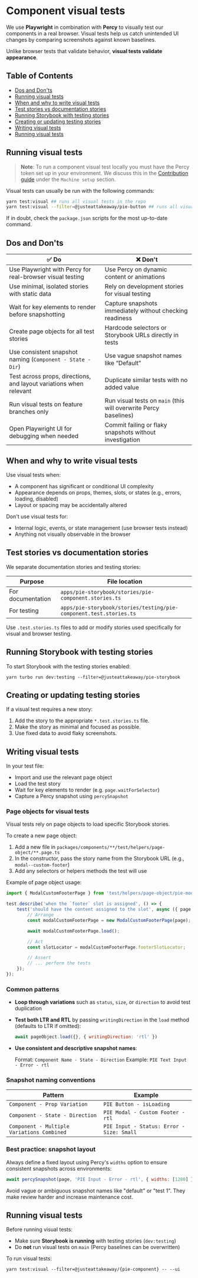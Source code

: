 
<Meta title="Contribution/Testing/Visual tests" />

# Component visual tests

We use **Playwright** in combination with **Percy** to visually test our components in a real browser. Visual tests help us catch unintended UI changes by comparing screenshots against known baselines.

Unlike browser tests that validate behavior, **visual tests validate appearance**.

## Table of Contents

- [Dos and Don'ts](#dos-and-donts)
- [Running visual tests](#running-visual-tests)
- [When and why to write visual tests](#when-and-why-to-write-visual-tests)
- [Test stories vs documentation stories](#test-stories-vs-documentation-stories)
- [Running Storybook with testing stories](#running-storybook-with-testing-stories)
- [Creating or updating testing stories](#creating-or-updating-testing-stories)
- [Writing visual tests](#writing-visual-tests)
- [Running visual tests](#running-visual-tests)

## Running visual tests

> **Note**: To run a component visual test locally you must have the Percy token set up in your environment. We discuss this in the [Contribution guide](?path=/docs/contribution-overview--docs) under the `Machine setup` section.

Visual tests can usually be run with the following commands:

```bash
yarn test:visual ## runs all visual tests in the repo
yarn test:visual --filter=@justeattakeaway/pie-button ## runs all visual tests for the pie-button component
```

If in doubt, check the `package.json` scripts for the most up-to-date command.

## Dos and Don'ts

| ✅ Do                                                                 | ❌ Don't                                                                 |
|----------------------------------------------------------------------|-------------------------------------------------------------------------|
| Use Playwright with Percy for real-browser visual testing            | Use Percy on dynamic content or animations                             |
| Use minimal, isolated stories with static data                       | Rely on development stories for visual testing                         |
| Wait for key elements to render before snapshotting                 | Capture snapshots immediately without checking readiness               |
| Create page objects for all test stories                            | Hardcode selectors or Storybook URLs directly in tests                 |
| Use consistent snapshot naming (`Component - State - Dir`)          | Use vague snapshot names like “Default”                                |
| Test across props, directions, and layout variations when relevant   | Duplicate similar tests with no added value                            |
| Run visual tests on feature branches only                           | Run visual tests on `main` (this will overwrite Percy baselines)       |
| Open Playwright UI for debugging when needed                        | Commit failing or flaky snapshots without investigation                |

## When and why to write visual tests

Use visual tests when:

- A component has significant or conditional UI complexity
- Appearance depends on props, themes, slots, or states (e.g., errors, loading, disabled)
- Layout or spacing may be accidentally altered

Don't use visual tests for:

- Internal logic, events, or state management (use browser tests instead)
- Anything not visually observable in the browser

## Test stories vs documentation stories

We separate documentation stories and testing stories:

| Purpose             | File location                                                  |
|---------------------|----------------------------------------------------------------|
| For documentation     | `apps/pie-storybook/stories/pie-component.stories.ts`         |
| For testing         | `apps/pie-storybook/stories/testing/pie-component.test.stories.ts` |

Use `.test.stories.ts` files to add or modify stories used specifically for visual and browser testing.

## Running Storybook with testing stories

To start Storybook with the testing stories enabled:

```
yarn turbo run dev:testing --filter=@justeattakeaway/pie-storybook
```

## Creating or updating testing stories

If a visual test requires a new story:

1. Add the story to the appropriate `*.test.stories.ts` file.
2. Make the story as minimal and focused as possible.
3. Use fixed data to avoid flaky screenshots.

## Writing visual tests

In your test file:

- Import and use the relevant page object
- Load the test story
- Wait for key elements to render (e.g. `page.waitForSelector`)
- Capture a Percy snapshot using `percySnapshot`

### Page objects for visual tests

Visual tests rely on page objects to load specific Storybook stories.

To create a new page object:

1. Add a new file in `packages/components/**/test/helpers/page-object/**.page.ts`
2. In the constructor, pass the story name from the Storybook URL (e.g., `modal--custom-footer`)
3. Add any selectors or helpers methods the test will use

Example of page object usage:

```ts
import { ModalCustomFooterPage } from 'test/helpers/page-object/pie-modal-custom-footer.page.ts'; // 👈 Newly created page object

test.describe('when the `footer` slot is assigned', () => {
    test('should have the content assigned to the slot', async ({ page }) => {
        // Arrange
        const modalCustomFooterPage = new ModalCustomFooterPage(page); // 👈 Use the page object here

        await modalCustomFooterPage.load();

        // Act
        const slotLocator = modalCustomFooterPage.footerSlotLocator;

        // Assert
        // ... perform the tests
    });
});
```

### Common patterns

- **Loop through variations** such as `status`, `size`, or `direction` to avoid test duplication
- **Test both LTR and RTL** by passing `writingDirection` in the `load` method (defaults to LTR if omitted):

    ```js
    await pageObject.load({}, { writingDirection: 'rtl' })
    ```
- **Use consistent and descriptive snapshot names**:

    Format: `Component Name - State - Direction`
    Example: `PIE Text Input - Error - rtl`

### Snapshot naming conventions

| Pattern                                     | Example                                   |
|---------------------------------------------|-------------------------------------------|
| `Component - Prop Variation`                | `PIE Button - isLoading`                  |
| `Component - State - Direction`             | `PIE Modal - Custom Footer - rtl`         |
| `Component - Multiple Variations Combined`  | `PIE Input - Status: Error - Size: Small` |

### Best practice: snapshot layout

Always define a fixed layout using Percy's `widths` option to ensure consistent snapshots across environments:

```js
await percySnapshot(page, 'PIE Input - Error - rtl', { widths: [1280] })
```

Avoid vague or ambiguous snapshot names like "default" or "test 1". They make review harder and increase maintenance cost.

## Running visual tests

Before running visual tests:

- Make sure **Storybook is running** with testing stories (`dev:testing`)
- Do **not** run visual tests on `main` (Percy baselines can be overwritten)

To run visual tests:

```
yarn test:visual --filter=@justeattakeaway/{pie-component} -- --ui
```
